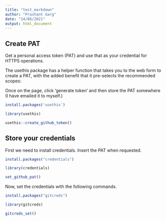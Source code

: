 ```yaml
---
title: "test_markdown"
author: "Prashant Garg"
date: "24/06/2021"
output: html_document
---
```


## Create PAT
Get a personal access token (PAT) and use that as your credential for HTTPS operations.

The usethis package has a helper function that takes you to the web form to create a PAT, with the added benefit that it pre-selects the recommended scopes:

Once on the page, click 'generate token' and then store the PAT somewhere 
(I have emailed it to myself.)

```r
install.packages('usethis')

library(usethis)

usethis::create_github_token()
```


## Store your credentials

First we need to install credentials.
Insert the PAT when requested.

```r
install.packages("credentials")

library(credentials)

set_github_pat()
```

Now, set the credentials with the following commands.

```r
install.packages("gitcreds")

library(gitcreds)

gitcreds_set()
```


